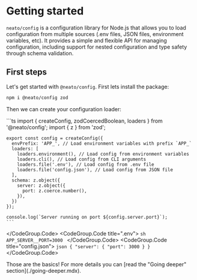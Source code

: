 # Getting started

`neato/config` is a configuration library for Node.js that allows you to load configuration from multiple sources (.env files, JSON files, environment variables, etc).
It provides a simple and flexible API for managing configuration, including support for nested configuration and type safety through schema validation.


## First steps

Let's get started with `@neato/config`. First lets install the package:

```sh npm2yarn
npm i @neato/config zod
```

Then we can create your configuration loader:

<CodeGroup>
  <CodeGroup.Code title="config.ts">
    ```ts
    import { createConfig, zodCoercedBoolean, loaders } from '@neato/config';
    import { z } from 'zod';

    export const config = createConfig({
      envPrefix: 'APP_', // Load environment variables with prefix `APP_`
      loaders: [
        loaders.environment(), // Load config from environment variables
        loaders.cli(), // Load config from CLI arguments
        loaders.file('.env'), // Load config from .env file
        loaders.file('config.json'), // Load config from JSON file
      ],
      schema: z.object({
        server: z.object({
          port: z.coerce.number(),
        }),
      })
    });

    console.log(`Server running on port ${config.server.port}`);
    ```
  </CodeGroup.Code>
  <CodeGroup.Code title=".env">
    ```sh
    APP_SERVER__PORT=3000
    ```
  </CodeGroup.Code>
  <CodeGroup.Code title="config.json">
    ```json
    {
      "server": {
        "port": 3000
      }
    }
    ```
  </CodeGroup.Code>
</CodeGroup>

<Note>
Those are the basics! For more details you can [read the "Going deeper" section](./going-deeper.mdx).
</Note>
